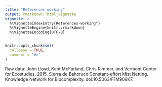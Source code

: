 ```yaml
---
title: "References-working"
output: rmarkdown::html_vignette
vignette: >
  %\VignetteIndexEntry{References-working"}
  %\VignetteEngine{knitr::rmarkdown}
  %\VignetteEncoding{UTF-8}
---
```


```r
knitr::opts_chunk$set(
  collapse = TRUE,
  comment = "#>"
)
```


Raw data: John Lloyd, Kent McFarland, Chris Rimmer, and Vermont Center for Ecostudies. 2015. Sierra de Bahoruco Constant-effort Mist Netting. Knowledge Network for Biocomplexity. doi:10.5063/F1M906K7.
